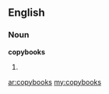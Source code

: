 ==English==

===Noun===
'''copybooks'''

# {{plural of|copybook}}

[[ar:copybooks]]
[[my:copybooks]]